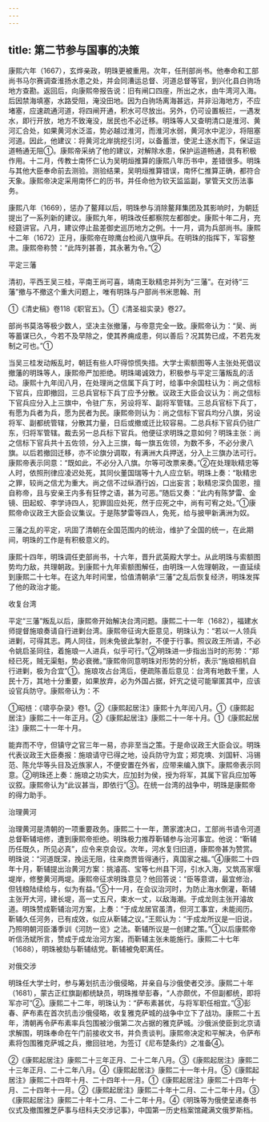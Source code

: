 ```yaml
---
---
---
```

title: 第二节参与国事的决策
---



康熙六年（1667），玄烨亲政，明珠更被重用。次年，任刑部尚书。他奉命和工部尚书马尔赛调查淮扬水患之处，并会同漕运总督、河道总督等官，到兴化县白驹场地方查勘。返回后，向康熙帝报告说：旧有闸口四座，所出之水，由牛湾河入海。后因禁海填塞，水路受阻，淹没田地。因为白驹场离海甚远，并非沿海地方，不应堵塞，应速疏通河道，将四闸开通，积水可尽放出。另外，仍可设置板拦，一遇发水，即行开放，地方不致淹没，居民也不必迁移。明珠等人又查明清口是淮河、黄河汇合处，如果黄河水泛滥，势必越过淮河，而淮河水弱，黄河水中泥沙，将阻塞河道。因此，他建议：将黄河北岸挑挖引河，以备蓄泄，使泥土逐水而下，保证运道畅通无阻①。康熙帝采纳了他的建议，对解除水患，保护运道畅通，具有积极作用。十二月，传教士南怀仁认为吴明烜推算的康熙八年历书中，差错很多。明珠与其他大臣奉命前去测验。测验结果，吴明烜推算错误，南怀仁推算正确，都符合天象。康熙帝决定采用南怀仁的历书，并任命他为钦天监监副，掌管天文历法事务。

康熙八年（1669），惩办了鳌拜以后，明珠参与消除鳌拜集团及其影响时，为朝廷提出了一系列新的建议。康熙九年，明珠改任都察院左都御史。康熙十年二月，充经筵讲官。八月，建议停止盐差御史巡历地方之例。十一月，调为兵部尚书。康熙十二年（1672）正月，康熙帝在晾鹰台检阅八旗甲兵。在明珠的指挥下，军容整肃。康熙帝称赞：“此阵列甚善，其永著为令。”②

平定三藩

清初，平西王吴三桂，平南王尚可喜，靖南王耿精忠并列为“三藩”。在对待“三藩”撤与不撤这个重大问题上，唯有明珠与户部尚书米思翰、刑

①《清史稿》卷118《职官五》。①《清圣祖实录》卷27。

部尚书莫洛等极少数人，坚决主张撤藩，与帝意完全一致。康熙帝认为：“吴、尚等蓄谋已久，今若不及早除之，使其养痈成患，何以善后？况其势已成，不若先发制之可也。”①

当吴三桂发动叛乱时，朝廷有些人吓得惊慌失措。大学士索额图等人主张处死倡议撤藩的明珠等人，康熙帝严加拒绝。明珠竭诚效力，积极参与平定三藩叛乱的活动。康熙十九年闰八月，在处理尚之信属下兵丁时，给事中余国柱认为：尚之信标下官兵，应即撤回，三总兵官标下兵丁应予分散。议政王大臣会议认为：尚之信标下官兵应分入上三旗中，令驻广东，另设将军、副将军管辖。三总兵官标下兵丁，有愿为兵者为兵，愿为民者为民。康熙帝则认为：尚之信标下官兵均分八旗，另设将军、副都统管辖，分散其力量，日后或撤或迁比较容易。二总兵标下官兵仍驻广东，归将军管辖。裁去另一总兵标下官兵。他便征求明珠之意如何？明珠主张：尚之信标下官兵共十五佐领，分入上三旗，每一旗五佐领，为数不多，不必分隶八旗。以后若撤回迁移，亦不论旗分调取，有满洲大兵押送，分入上三旗办法可行。康熙帝表示同意：“既如此，不必分入八旗。尔等可改票来奏。”②在处理耿精忠等人时，依照刑律应凌迟处死，其同伙董国瑞等十九人应立斩。明珠上奏：“耿精忠之罪，较尚之信尤为重大。尚之信不过纵酒行凶，口出妄言；耿精忠深负国恩，擅自称帝，且与安亲王内多有狂悖之语，甚为可恶。”随后又奏：“此内有陈梦雷、金镜、田起蛟、李学诗四人，犯罪固应处死，然于应死之中，尚有可宥之处。”①康熙帝命议政王大臣会议集议。于是陈梦雷等四人，免死，给与披甲新满洲为奴。

三藩之乱的平定，巩固了清朝在全国范围内的统治，维护了全国的统一，在此期间，明珠的工作是有积极意义的。

康熙十四年，明珠调任吏部尚书，十六年，晋升武英殿大学士。从此明珠与索额图势均力敌，共理朝政。到康熙十九年索额图解任，由明珠一人佐理朝政，一直延续到康熙二十七年。在这九年时间里，恰值清朝承“三藩”之乱后恢复经济，明珠发挥了他的政治才能。

收复台湾

平定“三藩”叛乱以后，康熙帝开始解决台湾问题。康熙二十一年（1682），福建水师提督施琅奏请自行进剿台湾。康熙帝征询大臣意见，明珠认为：“若以一人领兵进剿，可得其志。两人同往，则未免彼此掣肘，不便于行事。照议政王所请，不必令姚启圣同往，着施琅一人进兵，似乎可行。”②明珠进一步指出当时的形势：“郑经已死，贼无渠魁，势必衰微。”康熙帝同意明珠对形势的分析，表示“施琅相机自行进剿，极为合宜”①。施琅攻占台湾后，便疏陈善后意见：台湾有地数千里，人民十万，其地十分重要，如果放弃，必为外国占据，奸宄之徒可能窜匿其中，应该设官兵防守。康熙帝认为：不

①昭梿：《啸亭杂录》卷1。②《康熙起居注》康熙十九年闰八月。①《康熙起居注》康熙二十一年正月。②《康熙起居注》康熙二十一年十月。①《康熙起居注》康熙二十一年十月。

能弃而不守，但镇守之官三年一易，亦非至当之策。于是命议政王大臣会议。明珠代表议政王大臣奏报：施琅请守已得之地，设兵防守为宜；郑克塽、刘国轩、冯锡范、陈允华等头目及近族家人，不便安置在外省，应带来编入旗下。康熙帝表示同意。②明珠还上奏：施琅之功实大，应加封为侯，授为将军，其属下官兵应加等议叙。康熙帝认为“此议甚当，即依行”③。在统一台湾的战争中，明珠是康熙帝的得力助手。

治理黄河

治理黄河是清朝的一项重要政务。康熙二十一年，萧家渡决口，工部尚书请令河道总督靳辅培修，遭到康熙帝拒绝。明珠极力推荐靳辅参与治河事宜。他说：“靳辅历任既久，所见必真”，应令来京会议。次年，河水复归旧道，康熙帝甚为赞赏。明珠说：“河道既深，挽运无阻，往来商贾皆得通行，真国家之福。”④康熙二十四年十月，靳辅提出治黄河方案：挑濬高、宝等七州县下河，引水入海，又筑高家堰堤岸，修整黄河两堤。康熙帝征求明珠意见？他回答说：“臣等意谓，最宜修治，但钱粮陆续给与，似为有益。”⑤十一月，在会议治河时，为防止海水倒灌，靳辅主张开大河，建长堤，高一丈五尺，束水一丈，以敌海潮。于成龙则主张开濬故道。明珠赞成靳辅治河方案，上奏：“于成龙居官虽清，但河工事宜，未能阅历。靳辅久任河务，已有成效，似应从靳辅之议。”王熙认为：“于成龙所议是一旧说，乃照明朝河臣潘季训《河防一览》之法。靳辅所议是一创建之策。”①以后康熙帝听信汤斌所言，赞成于成龙治河方案，而靳辅主张未能施行。康熙二十七年（1688），明珠被劾与靳辅结党。靳辅被免职离任。

对俄交涉

明珠任大学士时，参与筹划抗击沙俄侵略，并亲自与沙俄使者交涉。康熙二十年（1681），蒙古正红旗副都统缺员，明珠推举彭春，“人亦颇优，不但副都统，即将军亦可”②。康熙二十二年，明珠认为：“萨布素甚优，与将军职任相宜。”③彭春、萨布素在首次抗击沙俄侵略，收复雅克萨城的战争中立下了战功。康熙二十五年，清朝再令萨布素率兵包围被沙俄第二次占据的雅克萨城。沙俄派使臣到北京请求解围，明珠奉命在午门前接收文书，并负责谈判。康熙帝决定和平解决，令萨布素将包围雅克萨城之兵，撤回驻地，为签订《尼布楚条约》之准备④。

②《康熙起居注》康熙二十三年正月、二十二年八月。③《康熙起居注》康熙二十三年正月、二十二年八月。④《康熙起居注》康熙二十一年十月。⑤《康熙起居注》康熙二十四年十月、二十四年十一月。①《康熙起居注》康熙二十四年十月、二十四年十一月。②《康熙起居注》康熙二十年十二月、二十二年十月。③《康熙起居注》康熙二十年十二月、二十二年十月。④《明珠等为俄使呈递奏书仪式及撤围雅芝萨事与纽科夫交涉记事》，中国第一历史档案馆藏满文俄罗斯档。